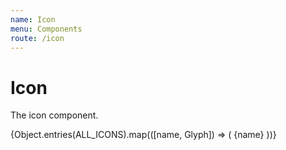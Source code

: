 ```yaml
---
name: Icon
menu: Components
route: /icon
---
```



# Icon

The icon component.

<Playground>
	<HouseIcon />
</Playground>

<Playground>
	<Row>
		<HouseIcon size="xsmall" />
		<HouseIcon size="small" />
		<HouseIcon size="medium" />
		<HouseIcon size="large" />
		<HouseIcon size="xlarge" />
	</Row>
</Playground>

<Playground>
	<Row>
		<HouseIcon color="#DE350B" />
		<HouseIcon color="#FF991F" />
		<HouseIcon color="#00875A" />
		<HouseIcon color="#00A3BF" />
		<HouseIcon color="#0052CC" />
		<HouseIcon color="#5243AA" />
	</Row>
</Playground>

<Playground>
	<Grid>
		{Object.entries(ALL_ICONS).map(([name, Glyph]) => (
			<Cell key={name}>
				<Glyph />
				<Name>{name}</Name>
			</Cell>
		))}
	</Grid>
</Playground>

<PropsTable of={Icon} />
